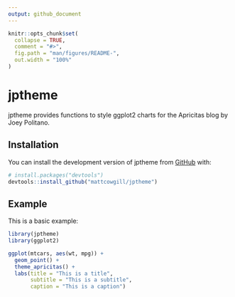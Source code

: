 ```yaml
---
output: github_document
---
```


<!-- README.md is generated from README.Rmd. Please edit that file -->

```r
knitr::opts_chunk$set(
  collapse = TRUE,
  comment = "#>",
  fig.path = "man/figures/README-",
  out.width = "100%"
)
```

# jptheme

<!-- badges: start -->
<!-- badges: end -->

jptheme provides functions to style ggplot2 charts for the Apricitas blog by Joey Politano.

## Installation

You can install the development version of jptheme from [GitHub](https://github.com/) with:

``` r
# install.packages("devtools")
devtools::install_github("mattcowgill/jptheme")
```

## Example

This is a basic example:

```r
library(jptheme)
library(ggplot2)

ggplot(mtcars, aes(wt, mpg)) +
  geom_point() +
  theme_apricitas() +
  labs(title = "This is a title",
       subtitle = "This is a subtitle",
       caption = "This is a caption")

```

